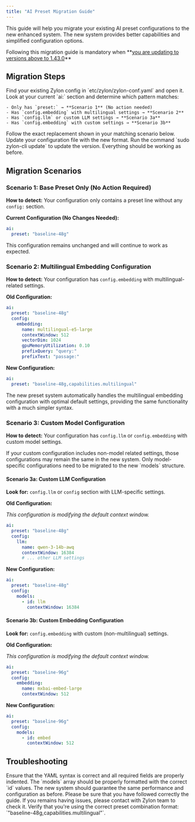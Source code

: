 ```yaml
---
title: "AI Preset Migration Guide"
---
```


This guide will help you migrate your existing AI preset configurations to the new enhanced system. The new system provides better capabilities and simplified configuration options.

<Warning>
  Following this migration guide is mandatory when **<u>you are updating to versions above to 1.43.0</u>**
</Warning>

## Migration Steps

<Steps>
  <Step title="Locate Your Current Configuration">
    Find your existing Zylon config in `etc/zylon/zylon-conf.yaml`  and open it.
  </Step>
  <Step title="Identify Your Configuration Pattern">
    Look at your current `ai:` section and determine which pattern matches:

    - Only has `preset:` → **Scenario 1** (No action needed)
    - Has `config.embedding` with multilingual settings → **Scenario 2**
    - Has `config.llm` or custom LLM settings → **Scenario 3a**
    - Has `config.embedding` with custom settings → **Scenario 3b**
  </Step>
  <Step title="Apply the Corresponding Migration">
    Follow the exact replacement shown in your matching scenario below.
  </Step>
  <Step title="Save Your Changes">
    Update your configuration file with the new format. Run the command `sudo zylon-cli update` to update the version. Everything should be working as before.
  </Step>
</Steps>

## Migration Scenarios

### Scenario 1: Base Preset Only (No Action Required)

**How to detect:** Your configuration only contains a preset line without any `config:` section.

**Current Configuration (No Changes Needed):**

```yaml
ai:
  preset: "baseline-48g"
```

This configuration remains unchanged and will continue to work as expected.

### Scenario 2: Multilingual Embedding Configuration

**How to detect:** Your configuration has `config.embedding` with multilingual-related settings.

**Old Configuration:**

```yaml
ai:
  preset: "baseline-48g"
  config:
    embedding:
      name: multilingual-e5-large
      contextWindow: 512
      vectorDim: 1024
      gpuMemoryUtilization: 0.10
      prefixQuery: "query:"
      prefixText: "passage:"
```

**New Configuration:**

```yaml
ai:
  preset: "baseline-48g,capabilities.multilingual"
```

<Note>
  The new preset system automatically handles the multilingual embedding configuration with optimal default settings, providing the same functionality with a much simpler syntax.
</Note>

### Scenario 3: Custom Model Configuration

**How to detect:** Your configuration has `config.llm` or `config.embedding` with custom model settings.

<Note>
  If your custom configuration includes non-model related settings, those configurations may remain the same in the new system. Only model-specific configurations need to be migrated to the new `models` structure.
</Note>

#### Scenario 3a: Custom LLM Configuration

**Look for:** `config.llm` or `config` section with LLM-specific settings.

**Old Configuration:**

_This configuration is modifying the default context window._

```yaml
ai:
  preset: "baseline-48g"
  config:
    llm:
      name: qwen-3-14b-awq
      contextWindow: 16384
      # ... other LLM settings
```

**New Configuration:**

```yaml
ai:
  preset: "baseline-48g"
  config:
    models:
      - id: llm
        contextWindow: 16384
```

#### Scenario 3b: Custom Embedding Configuration

**Look for:** `config.embedding` with custom (non-multilingual) settings.

**Old Configuration:**

_This configuration is modifying the default context window._

```yaml
ai:
  preset: "baseline-96g"
  config:
    embedding:
      name: mxbai-embed-large
      contextWindow: 512
```

**New Configuration:**

```yaml
ai:
  preset: "baseline-96g"
  config:
    models:
      - id: embed
        contextWindow: 512
```

## Troubleshooting

<AccordionGroup>
  <Accordion title="Configuration not loading after migration">
    Ensure that the YAML syntax is correct and all required fields are properly indented. The `models` array should be properly formatted with the correct `id` values.
  </Accordion>
  <Accordion title="Performance differences after migration">
    The new system should guarantee the same performance and configuration as before. Please be sure that you have followed correctly the guide. If you remains having issues, please contact with Zylon team to check it.
  </Accordion>
  <Accordion title="Multilingual embedding not working as expected">
    Verify that you're using the correct preset combination format: `"baseline-48g,capabilities.multilingual"`.
  </Accordion>
</AccordionGroup>